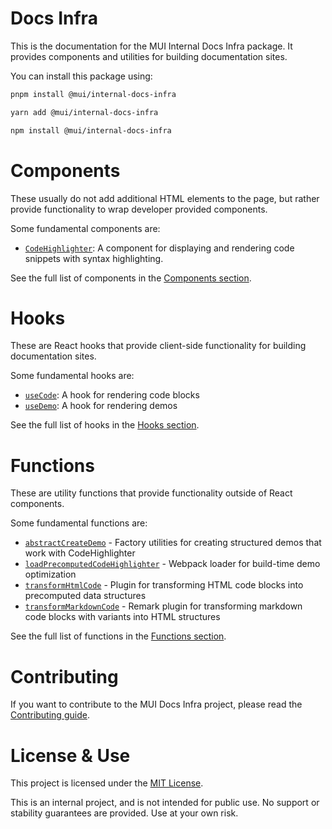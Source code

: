 # Docs Infra

This is the documentation for the MUI Internal Docs Infra package. It provides components and utilities for building documentation sites.

You can install this package using:

```bash variant=pnpm
pnpm install @mui/internal-docs-infra
```

```bash variant=yarn
yarn add @mui/internal-docs-infra
```

```bash variant=npm
npm install @mui/internal-docs-infra
```

# Components

These usually do not add additional HTML elements to the page, but rather provide functionality to wrap developer provided components.

Some fundamental components are:
- [`CodeHighlighter`](./components/code-highlighter/page.mdx): A component for displaying and rendering code snippets with syntax highlighting.

See the full list of components in the [Components section](./components/page.mdx).

# Hooks

These are React hooks that provide client-side functionality for building documentation sites.

Some fundamental hooks are:
- [`useCode`](./hooks/use-code/page.mdx): A hook for rendering code blocks
- [`useDemo`](./hooks/use-demo/page.mdx): A hook for rendering demos

See the full list of hooks in the [Hooks section](./hooks/page.mdx).

# Functions

These are utility functions that provide functionality outside of React components.

Some fundamental functions are:
- [`abstractCreateDemo`](./functions/abstract-create-demo/page.mdx) - Factory utilities for creating structured demos that work with CodeHighlighter
- [`loadPrecomputedCodeHighlighter`](./functions/load-precomputed-code-highlighter/page.mdx) - Webpack loader for build-time demo optimization
- [`transformHtmlCode`](./functions/transform-html-code/page.mdx) - Plugin for transforming HTML code blocks into precomputed data structures
- [`transformMarkdownCode`](./functions/transform-markdown-code/page.mdx) - Remark plugin for transforming markdown code blocks with variants into HTML structures

See the full list of functions in the [Functions section](./functions/page.mdx).

# Contributing

If you want to contribute to the MUI Docs Infra project, please read the [Contributing guide](./contributing/page.mdx).

# License & Use

This project is licensed under the [MIT License](https://github.com/mui/mui-public/blob/master/LICENSE).

This is an internal project, and is not intended for public use. No support or stability guarantees are provided. Use at your own risk.
